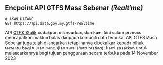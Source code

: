 ## Endpoint API GTFS Masa Sebenar _(Realtime)_

```http
# AKAN DATANG
GET https://api.data.gov.my/gtfs-realtime
```

API [GTFS Statik](/ms/realtime-api/gtfs-static) sudahpun dilancarkan,
dan kami kini dalam process mendapatkan maklumbalas daripada komuniti data terbuka.
API GTFS Masa Sebenar juga telah dilancarkan tetapi hanya dibekalkan kepada pihak tertentu bagi tujuan pengujian awal (_beta testing_);
kami sasarkan untuk melancarkannya bagi tujuan penggunaan secara terbuka pada 14 November 2023.
